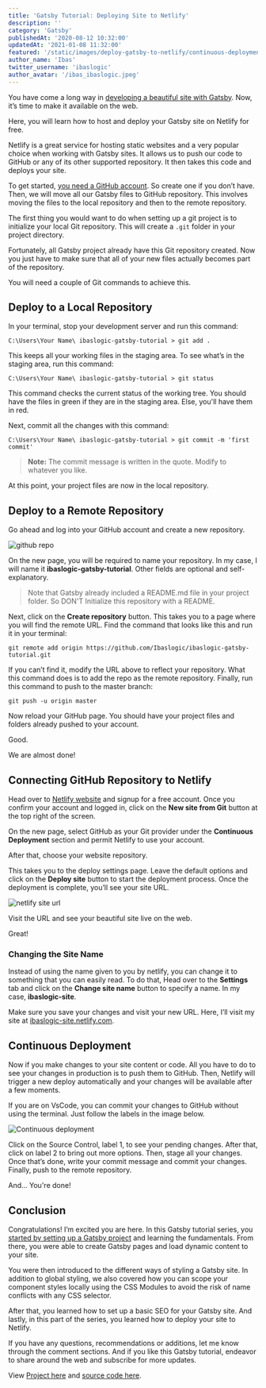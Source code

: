 ```yaml
---
title: 'Gatsby Tutorial: Deploying Site to Netlify'
description: ''
category: 'Gatsby'
publishedAt: '2020-08-12 10:32:00'
updatedAt: '2021-01-08 11:32:00'
featured: '/static/images/deploy-gatsby-to-netlify/continuous-deployment.png'
author_name: 'Ibas'
twitter_username: 'ibaslogic'
author_avatar: '/ibas_ibaslogic.jpeg'
---
```


You have come a long way in [developing a beautiful site with Gatsby](/gatsby-tutorial-from-scratch-for-beginners/ 'Gatsby tutorial'). Now, it’s time to make it available on the web.

Here, you will learn how to host and deploy your Gatsby site on Netlify for free.

Netlify is a great service for hosting static websites and a very popular choice when working with Gatsby sites. It allows us to push our code to GitHub or any of its other supported repository. It then takes this code and deploys your site.

To get started, [you need a GitHub account](https://github.com/ 'GitHub account'). So create one if you don’t have. Then, we will move all our Gatsby files to GitHub repository. This involves moving the files to the local repository and then to the remote repository.

The first thing you would want to do when setting up a git project is to initialize your local Git repository. This will create a `.git` folder in your project directory.

Fortunately, all Gatsby project already have this Git repository created. Now you just have to make sure that all of your new files actually becomes part of the repository.

You will need a couple of Git commands to achieve this.

## Deploy to a Local Repository

In your terminal, stop your development server and run this command:

```
C:\Users\Your Name\ ibaslogic-gatsby-tutorial > git add .
```

This keeps all your working files in the staging area. To see what’s in the staging area, run this command:

```
C:\Users\Your Name\ ibaslogic-gatsby-tutorial > git status
```

This command checks the current status of the working tree. You should have the files in green if they are in the staging area. Else, you'll have them in red.

Next, commit all the changes with this command:

```
C:\Users\Your Name\ ibaslogic-gatsby-tutorial > git commit -m 'first commit'
```

> **Note:** The commit message is written in the quote. Modify to whatever you like.

At this point, your project files are now in the local repository.

## Deploy to a Remote Repository

Go ahead and log into your GitHub account and create a new repository.

![github repo](/static/images/deploy-gatsby-to-netlify/github-repo.png)

On the new page, you will be required to name your repository. In my case, I will name it **ibaslogic-gatsby-tutorial**. Other fields are optional and self-explanatory.

> Note that Gatsby already included a README.md file in your project folder. So DON'T Initialize this repository with a README.

Next, click on the **Create repository** button. This takes you to a page where you will find the remote URL. Find the command that looks like this and run it in your terminal:

```
git remote add origin https://github.com/Ibaslogic/ibaslogic-gatsby-tutorial.git
```

If you can’t find it, modify the URL above to reflect your repository. What this command does is to add the repo as the remote repository. Finally, run this command to push to the master branch:

```
git push -u origin master
```

Now reload your GitHub page. You should have your project files and folders already pushed to your account.

Good.

We are almost done!

## Connecting GitHub Repository to Netlify

Head over to [Netlify website](https://www.netlify.com/ 'Netlify site') and signup for a free account. Once you confirm your account and logged in, click on the **New site from Git** button at the top right of the screen.

On the new page, select GitHub as your Git provider under the **Continuous Deployment** section and permit Netlify to use your account.

After that, choose your website repository.

This takes you to the deploy settings page. Leave the default options and click on the **Deploy site** button to start the deployment process.
Once the deployment is complete, you’ll see your site URL.

![netlify site url](/static/images/deploy-gatsby-to-netlify/site-url.png)

Visit the URL and see your beautiful site live on the web.

Great!

### Changing the Site Name

Instead of using the name given to you by netlify, you can change it to something that you can easily read. To do that, Head over to the **Settings** tab and click on the **Change site name** button to specify a name. In my case, **ibaslogic-site**.

Make sure you save your changes and visit your new URL. Here, I’ll visit my site at [ibaslogic-site.netlify.com](https://ibaslogic-site.netlify.com/ 'Netlify site').

## Continuous Deployment

Now if you make changes to your site content or code. All you have to do to see your changes in production is to push them to GitHub. Then, Netlify will trigger a new deploy automatically and your changes will be available after a few moments.

If you are on VsCode, you can commit your changes to GitHub without using the terminal. Just follow the labels in the image below.

![Continuous deployment](/static/images/deploy-gatsby-to-netlify/continuous-deployment.png)

Click on the Source Control, label 1, to see your pending changes. After that, click on label 2 to bring out more options. Then, stage all your changes. Once that’s done, write your commit message and commit your changes. Finally, push to the remote repository.

And... You're done!

## Conclusion

Congratulations! I’m excited you are here. In this Gatsby tutorial series, you [started by setting up a Gatsby project](/gatsby-tutorial-from-scratch-for-beginners/ 'Gatsby tutorial') and learning the fundamentals. From there, you were able to create Gatsby pages and load dynamic content to your site.

You were then introduced to the different ways of styling a Gatsby site. In addition to global styling, we also covered how you can scope your component styles locally using the CSS Modules to avoid the risk of name conflicts with any CSS selector.

After that, you learned how to set up a basic SEO for your Gatsby site. And lastly, in this part of the series, you learned how to deploy your site to Netlify.

If you have any questions, recommendations or additions, let me know through the comment sections. And if you like this Gatsby tutorial, endeavor to share around the web and subscribe for more updates.

View [Project here](https://ibaslogic-site.netlify.com/ 'Gatsby project') and [source code here](https://github.com/Ibaslogic/ibaslogic-gatsby-tutorial 'Ibaslogic GitHub repo').
